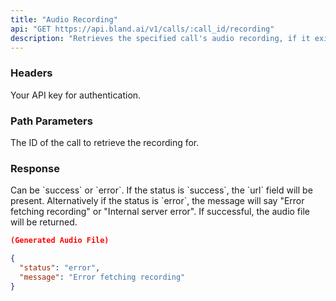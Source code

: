 ```yaml
---
title: "Audio Recording"
api: "GET https://api.bland.ai/v1/calls/:call_id/recording"
description: "Retrieves the specified call's audio recording, if it exists."
---
```


### Headers

<ParamField header="authorization" type="string" required>
  Your API key for authentication.
</ParamField>

### Path Parameters

<ParamField path="call_id" type="string">
  The ID of the call to retrieve the recording for.
</ParamField>

### Response

<ResponseField name="status" type="string">
  Can be `success` or `error`.
</ResponseField>

<ResponseField name="message" type="string">
  If the status is `success`, the `url` field will be present.
  Alternatively if the status is `error`, the message will say "Error fetching recording" or "Internal server error".
</ResponseField>

<ResponseField name="audio" type="file">
  If successful, the audio file will be returned.
</ResponseField>


<ResponseExample>

```json Success response
(Generated Audio File)
```

```json Error response
{
  "status": "error",
  "message": "Error fetching recording"
}
```

</ResponseExample>

